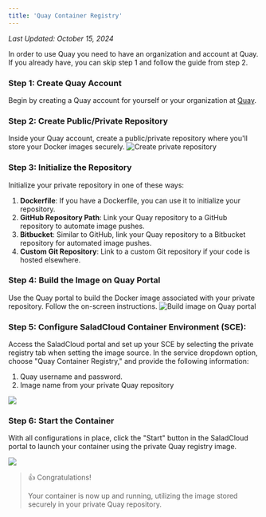 ```yaml
---
title: 'Quay Container Registry'
---
```


_Last Updated: October 15, 2024_

In order to use Quay you need to have an organization and account at Quay. If you already have, you can skip step 1 and
follow the guide from step 2.

### Step 1: Create Quay Account

Begin by creating a Quay account for yourself or your organization at [Quay](https://quay.io).

### Step 2: Create Public/Private Repository

Inside your Quay account, create a public/private repository where you'll store your Docker images securely.
![Create private repository](/container-engine/images/quay-create-repo.png)

### Step 3: Initialize the Repository

Initialize your private repository in one of these ways:

1. **Dockerfile**: If you have a Dockerfile, you can use it to initialize your repository.
2. **GitHub Repository Path**: Link your Quay repository to a GitHub repository to automate image pushes.
3. **Bitbucket**: Similar to GitHub, link your Quay repository to a Bitbucket repository for automated image pushes.
4. **Custom Git Repository**: Link to a custom Git repository if your code is hosted elsewhere.

### Step 4: Build the Image on Quay Portal

Use the Quay portal to build the Docker image associated with your private repository. Follow the on-screen
instructions. ![Build image on Quay portal](/container-engine/images/quay-build.png)

### Step 5: Configure SaladCloud Container Environment (SCE):

Access the SaladCloud portal and set up your SCE by selecting the private registry tab when setting the image source. In
the service dropdown option, choose "Quay Container Registry," and provide the following information:

1. Quay username and password.
2. Image name from your private Quay repository

<img src="/container-engine/images/configure-quay.png" />

### Step 6: Start the Container

With all configurations in place, click the "Start" button in the SaladCloud portal to launch your container using the
private Quay registry image.

<img src="/container-engine/images/quay-running-group.png" />

> 👍 Congratulations!
>
> Your container is now up and running, utilizing the image stored securely in your private Quay repository.
